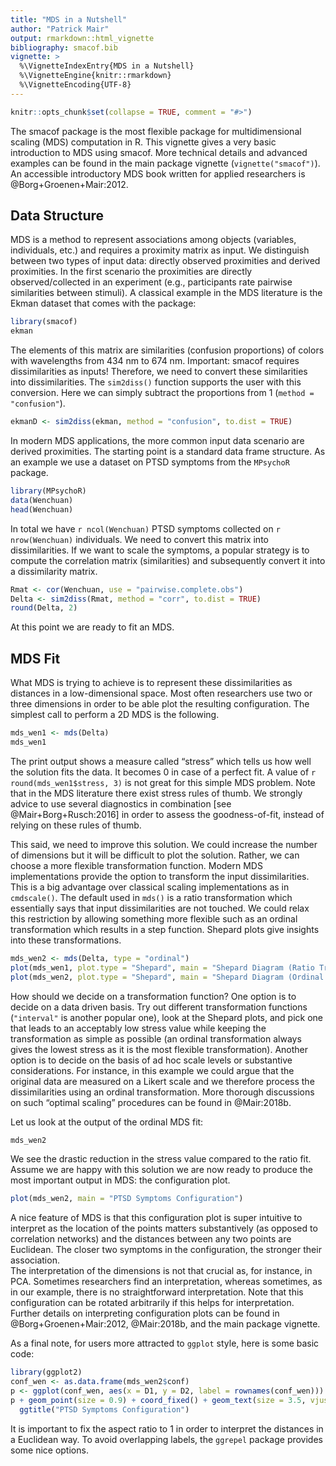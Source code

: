 ```yaml
---
title: "MDS in a Nutshell"
author: "Patrick Mair"
output: rmarkdown::html_vignette
bibliography: smacof.bib
vignette: >
  %\VignetteIndexEntry{MDS in a Nutshell}
  %\VignetteEngine{knitr::rmarkdown}
  %\VignetteEncoding{UTF-8}
---
```


```r
knitr::opts_chunk$set(collapse = TRUE, comment = "#>")
```

The smacof package is the most flexible package for multidimensional scaling (MDS) computation in R. This vignette gives a very basic introduction to MDS using smacof. More technical details and advanced examples can be found in the main package vignette (`vignette("smacof")`). An accessible introductory MDS book written for applied researchers is @Borg+Groenen+Mair:2012. 


## Data Structure
MDS is a method to represent associations among objects (variables, individuals, etc.) and requires a proximity matrix as input. We distinguish between two types of input data: directly observed proximities and derived proximities.
In the first scenario the proximities are directly observed/collected in an experiment (e.g., participants rate pairwise similarities between stimuli). A classical example in the MDS literature is the Ekman dataset that comes with the package: 

```r
library(smacof)
ekman
```

The elements of this matrix are similarities (confusion proportions) of colors with wavelengths from 434 nm to 674 nm. Important: smacof requires dissimilarities as inputs! Therefore, we need to convert these similarities into dissimilarities. The `sim2diss()` function supports the user with this conversion. Here we can simply subtract the proportions from 1 (`method = "confusion"`). 

```r
ekmanD <- sim2diss(ekman, method = "confusion", to.dist = TRUE)
```

In modern MDS applications, the more common input data scenario are derived proximities. The starting point is a standard data frame structure. As an example we use a dataset on PTSD symptoms from the `MPsychoR` package. 

```r
library(MPsychoR)
data(Wenchuan)
head(Wenchuan)
```

In total we have ``r ncol(Wenchuan)`` PTSD symptoms collected on ``r nrow(Wenchuan)`` individuals. We need to convert this matrix into dissimilarities. If we want to scale the symptoms, a popular strategy is to compute the correlation matrix (similarities) and subsequently convert it into a dissimilarity matrix. 

```r
Rmat <- cor(Wenchuan, use = "pairwise.complete.obs")
Delta <- sim2diss(Rmat, method = "corr", to.dist = TRUE)
round(Delta, 2)
```

At this point we are ready to fit an MDS. 

## MDS Fit 
What MDS is trying to achieve is to represent these dissimilarities as distances in a low-dimensional space. Most often researchers use two or three dimensions in order to be able plot the resulting configuration. The simplest call to perform a 2D MDS is the following. 

```r
mds_wen1 <- mds(Delta)
mds_wen1
```

The print output shows a measure called "stress" which tells us how well the solution fits the data. It becomes 0 in case of a perfect fit. A value of ``r round(mds_wen1$stress, 3)`` is not great for this simple MDS problem. Note that in the MDS literature there exist stress rules of thumb. We strongly advice to use several diagnostics in combination [see @Mair+Borg+Rusch:2016] in order to assess the goodness-of-fit, instead of relying on these rules of thumb. 

This said, we need to improve this solution. We could increase the number of dimensions but it will be difficult to plot the solution. Rather, we can choose a more flexible transformation function. Modern MDS implementations provide the option to transform the input dissimilarities. This is a big advantage over classical scaling implementations as in `cmdscale()`. The default used in `mds()` is a ratio transformation which essentially says that input dissimilarities are not touched. We could relax this restriction by allowing something more flexible such as an ordinal transformation which results in a step function. Shepard plots give insights into these transformations. 

```r
mds_wen2 <- mds(Delta, type = "ordinal")
plot(mds_wen1, plot.type = "Shepard", main = "Shepard Diagram (Ratio Transformation)")
plot(mds_wen2, plot.type = "Shepard", main = "Shepard Diagram (Ordinal Transformation)")
```

How should we decide on a transformation function? One option is to decide on a data driven basis. Try out different transformation functions (`"interval"` is another popular one), look at the Shepard plots, and pick one that leads to an acceptably low stress value while keeping the transformation as simple as possible (an ordinal transformation always gives the lowest stress as it is the most flexible transformation). Another option is to decide on the basis of ad hoc scale levels or substantive considerations. For instance, in this example we could argue that the original data are measured on a Likert scale and we therefore process the dissimilarities using an ordinal transformation. More thorough discussions on such "optimal scaling" procedures can be found in @Mair:2018b.  

Let us look at the output of the ordinal MDS fit: 

```r
mds_wen2
```

We see the drastic reduction in the stress value compared to the ratio fit. Assume we are happy with this solution we are now ready to produce the most important output in MDS: the configuration plot. 

```r
plot(mds_wen2, main = "PTSD Symptoms Configuration")
```

A nice feature of MDS is that this configuration plot is super intuitive to interpret as the location of the points matters substantively (as opposed to correlation networks) and the distances between any two points are Euclidean. The closer two symptoms in the configuration, the stronger their association.  
The interpretation of the dimensions is not that crucial as, for instance, in PCA. Sometimes researchers find an interpretation, whereas sometimes, as in our example, there is no straightforward interpretation. Note that this configuration can be rotated arbitrarily if this helps for interpretation. Further details on interpreting configuration plots can be found in @Borg+Groenen+Mair:2012, @Mair:2018b, and the main package vignette. 

As a final note, for users more attracted to `ggplot` style, here is some basic code: 

```r
library(ggplot2)
conf_wen <- as.data.frame(mds_wen2$conf)
p <- ggplot(conf_wen, aes(x = D1, y = D2, label = rownames(conf_wen))) 
p + geom_point(size = 0.9) + coord_fixed() + geom_text(size = 3.5, vjust = -0.8) + 
  ggtitle("PTSD Symptoms Configuration")
```

It is important to fix the aspect ratio to 1 in order to interpret the distances in a Euclidean way.
To avoid overlapping labels, the `ggrepel` package provides some nice options. 